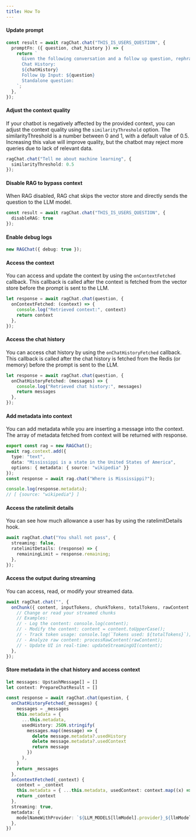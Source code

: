 ```yaml
---
title: How To
---
```


#### Update prompt

```ts
const result = await ragChat.chat("THIS_IS_USERS_QUESTION", {
  promptFn: ({ question, chat_history }) => {
    return `
      Given the following conversation and a follow up question, rephrase the follow up question to be a standalone question.
      Chat History:
      ${chatHistory}
      Follow Up Input: ${question}
      Standalone question:
    `;
  },
});
```

#### Adjust the context quality
If your chatbot is negatively affected by the provided context, you can adjust the context quality using the `similarityThreshold` option. The similarityThreshold is a number between 0 and 1, with a default value of 0.5. Increasing this value will improve quality, but the chatbot may reject more queries due to lack of relevant data.

```ts
ragChat.chat("Tell me about machine learning", {
  similarityThreshold: 0.5
});
```

#### Disable RAG to bypass context

When RAG disabled, RAG chat skips the vector store and directly sends the question to the LLM model.

```ts
const result = await ragChat.chat("THIS_IS_USERS_QUESTION", {
  disableRAG: true
});
```


#### Enable debug logs
```ts
new RAGChat({ debug: true });
```

#### Access the context

You can access and update the context by using the `onContextFetched` callback. This callback is called after the context is fetched from the vector store before the prompt is sent to the LLM.

```ts
let response = await ragChat.chat(question, {
  onContextFetched: (context) => {
    console.log("Retrieved context:", context)
    return context
  },
});
```


#### Access the chat history
You can access chat history by using the `onChatHistoryFetched` callback. This callback is called after the chat history is fetched from the Redis (or memory) before the prompt is sent to the LLM.

```ts
let response = await ragChat.chat(question, {
  onChatHistoryFetched: (messages) => {
    console.log("Retrieved chat history:", messages)
    return messages
  },
});
```

#### Add metadata into context

You can add metadata while you are inserting a message into the context. The array of metadata fetched from context will be returned with response.

```ts
export const rag = new RAGChat();
await rag.context.add({
  type: "text",
  data: "Mississippi is a state in the United States of America",
  options: { metadata: { source: "wikipedia" }}
});
const response = await rag.chat("Where is Mississippi?");

console.log(response.metadata);
// [ {source: "wikipedia"} ]
```

#### Access the ratelimit details
You can see how much allowance a user has by using the ratelimitDetails hook.

```ts
await ragChat.chat("You shall not pass", {
  streaming: false,
  ratelimitDetails: (response) => {
    remainingLimit = response.remaining;
  },
});
```

#### Access the output during streaming
You can access, read, or modify your streamed data.

```ts
await ragChat.chat("", {
  onChunk({ content, inputTokens, chunkTokens, totalTokens, rawContent }) {
    // Change or read your streamed chunks
    // Examples:
    // - Log the content: console.log(content);
    // - Modify the content: content = content.toUpperCase();
    // - Track token usage: console.log(`Tokens used: ${totalTokens}`);
    // - Analyze raw content: processRawContent(rawContent);
    // - Update UI in real-time: updateStreamingUI(content);
  },
});
```

#### Store metadata in the chat history and access context

```ts
let messages: UpstashMessage[] = []
let context: PrepareChatResult = []

const response = await ragChat.chat(question, {
  onChatHistoryFetched(_messages) {
    messages = _messages
    this.metadata = {
      ...this.metadata,
      usedHistory: JSON.stringify(
        messages.map((message) => {
          delete message.metadata?.usedHistory
          delete message.metadata?.usedContext
          return message
        })
      ),
    }
    return _messages
  },
  onContextFetched(_context) {
    context = _context
    this.metadata = { ...this.metadata, usedContext: context.map((x) => x.data.replace("-", "")) }
    return _context
  },
  streaming: true,
  metadata: {
    modelNameWithProvider: `${LLM_MODELS[llmModel].provider}_${llmModel}`,
  },
})
```
